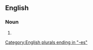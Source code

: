 ==English==

===Noun===
{{head|en|noun form}}

# {{plural of|airbus|lang=en}}

[[Category:English plurals ending in "-es"]]